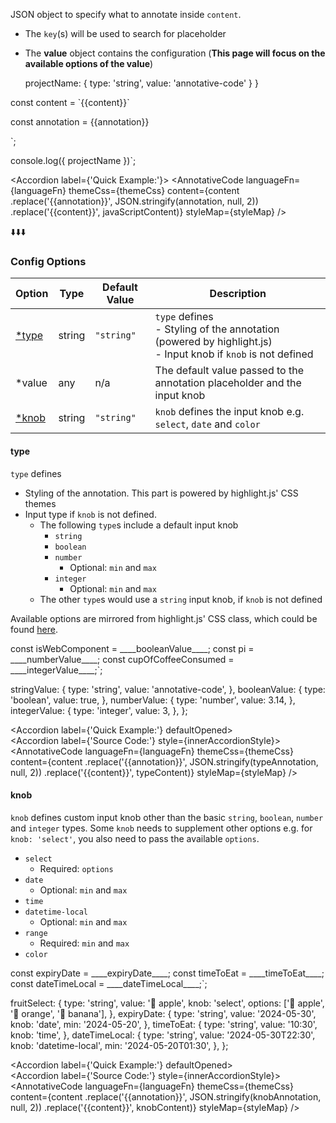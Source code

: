

JSON object to specify what to annotate inside `content`.

- The `key`(s) will be used to search for placeholder
- The **value** object contains the configuration (**This page will focus on the available options of the value**)

  projectName: {
    type: 'string',
    value: 'annotative-code'
  }
}


const content = \`{{content}}\`

const annotation = {{annotation}}

<annotative-code
  languageFn={languageFn}
  content={content}
  annotation={annotation}
/>`;

console.log({ projectName })`;


<Accordion label={'Quick Example:'}>
  <AnnotativeCode
    languageFn={languageFn}
    themeCss={themeCss}
    content={content
      .replace('{{annotation}}', JSON.stringify(annotation, null, 2))
      .replace('{{content}}', javaScriptContent)}
    styleMap={styleMap}
  />
  <div style={{ textAlign: 'center', padding: '12px' }}>⬇️⬇️⬇️</div>
  <AnnotativeCode
    languageFn={languageFn}
    themeCss={themeCss}
    content={javaScriptContent}
    annotation={annotation}
    styleMap={styleMap}
  />
</Accordion>

### Config Options

| Option          | Type   | Default Value | Description                                                                                                           |
| --------------- | ------ | ------------- | --------------------------------------------------------------------------------------------------------------------- |
| [\*type](#type) | string | `"string"`    | `type` defines <br />- Styling of the annotation (powered by highlight.js)<br />- Input knob if `knob` is not defined |
| \*value         | any    | n/a           | The default value passed to the annotation placeholder and the input knob                                             |
| [\*knob](#knob) | string | `"string"`    | `knob` defines the input knob e.g. `select`, `date` and `color`                                                       |

#### type

`type` defines

- Styling of the annotation. This part is powered by highlight.js' CSS themes
- Input type if `knob` is not defined.
  - The following `type`s include a default input knob
    - `string`
    - `boolean`
    - `number`
      - Optional: `min` and `max`
    - `integer`
      - Optional: `min` and `max`
  - The other `type`s would use a `string` input knob, if `knob` is not defined

Available options are mirrored from highlight.js' CSS class, which could be found [here](https://github.com/patrick-kw-chiu/annotative-code/blob/main/src/annotative/types/types.ts#L27-L60).

const isWebComponent = \_\_\_\_booleanValue\_\_\_\_;
const pi = \_\_\_\_numberValue\_\_\_\_;
const cupOfCoffeeConsumed = \_\_\_\_integerValue\_\_\_\_;`;

  stringValue: {
    type: 'string',
    value: 'annotative-code',
  },
  booleanValue: {
    type: 'boolean',
    value: true,
  },
  numberValue: {
    type: 'number',
    value: 3.14,
  },
  integerValue: {
    type: 'integer',
    value: 3,
  },
};

<Accordion label={'Quick Example:'} defaultOpened>
  <AnnotativeCode
    languageFn={languageFn}
    themeCss={themeCss}
    content={typeContent}
    annotation={typeAnnotation}
    styleMap={styleMap}
  />
  <br />
  <Accordion label={'Source Code:'} style={innerAccordionStyle}>
    <AnnotativeCode
      languageFn={languageFn}
      themeCss={themeCss}
      content={content
        .replace('{{annotation}}', JSON.stringify(typeAnnotation, null, 2))
        .replace('{{content}}', typeContent)}
      styleMap={styleMap}
    />
  </Accordion>
</Accordion>

#### knob

`knob` defines custom input knob other than the basic
`string`, `boolean`, `number` and `integer` types.
Some `knob` needs to supplement other options e.g.
for `knob: 'select'`, you also need to pass the available `options`.

- `select`
  - Required: `options`
- `date`
  - Optional: `min` and `max`
- `time`
- `datetime-local`
  - Optional: `min` and `max`
- `range`
  - Required: `min` and `max`
- `color`

const expiryDate = \_\_\_\_expiryDate\_\_\_\_;
const timeToEat = \_\_\_\_timeToEat\_\_\_\_;
const dateTimeLocal = \_\_\_\_dateTimeLocal\_\_\_\_;`;

  fruitSelect: {
    type: 'string',
    value: '🍎 apple',
    knob: 'select',
    options: ['🍎 apple', '🍊 orange', '🍌 banana'],
  },
  expiryDate: {
    type: 'string',
    value: '2024-05-30',
    knob: 'date',
    min: '2024-05-20',
  },
  timeToEat: {
    type: 'string',
    value: '10:30',
    knob: 'time',
  },
  dateTimeLocal: {
    type: 'string',
    value: '2024-05-30T22:30',
    knob: 'datetime-local',
    min: '2024-05-20T01:30',
  },
};

<Accordion label={'Quick Example:'} defaultOpened>
  <AnnotativeCode
    languageFn={languageFn}
    themeCss={themeCss}
    content={knobContent}
    annotation={knobAnnotation}
    styleMap={styleMap}
  />
  <br />
  <Accordion label={'Source Code:'} style={innerAccordionStyle}>
    <AnnotativeCode
      languageFn={languageFn}
      themeCss={themeCss}
      content={content
        .replace('{{annotation}}', JSON.stringify(knobAnnotation, null, 2))
        .replace('{{content}}', knobContent)}
      styleMap={styleMap}
    />
  </Accordion>
</Accordion>
